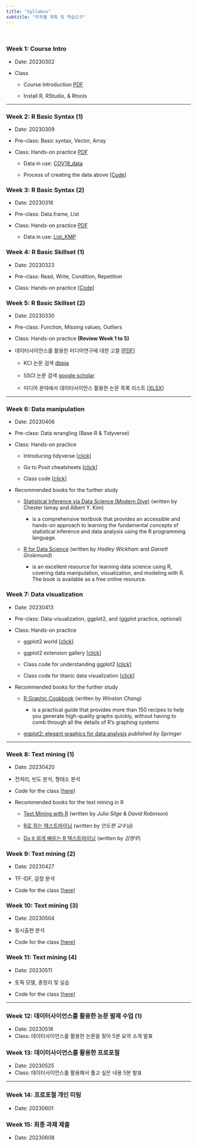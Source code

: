 ```yaml
---
title: "Syllabus"
subtitle: "주차별 계획 및 학습도구"
---
```


<br>

### Week 1: Course Intro

-   Date: 20230302

-   Class

    -   Course Introduction [PDF](pdfs/MDS_W1.pdf)

    -   Install R, RStudio, & Rtools

------------------------------------------------------------------------

### Week 2: R Basic Syntax (1)

-   Date: 20230309

-   Pre-class: Basic syntax, Vector, Array

-   Class: Hands-on practice [PDF](pdfs/MDS_W2.pdf)

    -   Data in use: [COV19_data](data/COV19_data_for_class.rdata)

    -   Process of creating the data above \[[Code](cov_anal.qmd)\]

### Week 3: R Basic Syntax (2)

-   Date: 20230316

-   Pre-class: Data.frame, List

-   Class: Hands-on practice [PDF](pdfs/MDS_W3.pdf)

    -   Data in use: [List_KMP](data/List_KMP.rdata)

### Week 4: R Basic Skillset (1)

-   Date: 20230323

-   Pre-class: Read, Write, Condition, Repetition

-   Class: Hands-on practice \[[Code](preclass.qmd)\]

### Week 5: R Basic Skillset (2)

-   Date: 20230330

-   Pre-class: Function, Missing values, Outliers

-   Class: Hands-on practice **(Review Week 1 to 5)**

-   데이터사이언스를 활용한 미디어연구에 대한 고찰 \[[PDF](pdfs/future_ds.pdf)\]

    -   KCI 논문 검색 [dbpia](https://www.dbpia.co.kr/)

    -   SSCI 논문 검색 [google scholar](https://scholar.google.com/)

    -   미디어 분야에서 데이터사이언스 활용한 논문 목록 리스트 \[[XLSX](pdfs/ds_in_media.xlsx)\]

------------------------------------------------------------------------

### Week 6: Data manipulation

-   Date: 20230406

-   Pre-class: Data wrangling (Base R & Tidyverse)

-   Class: Hands-on practice

    -   Introducing tidyverse \[[click](https://www.tidyverse.org/)\]

    -   Go to Posit cheatsheets \[[click](https://posit.co/resources/cheatsheets/)\]

    -   Class code \[[click](tidyverse.qmd)\]

-   Recommended books for the further study

    -   [Statistical Inference via Data Science (Modern Dive)](https://moderndive.com/index.html) (written by Chester Ismay and Albert Y. Kim)

        -   is a comprehensive textbook that provides an accessible and hands-on approach to learning the fundamental concepts of statistical inference and data analysis using the R programming language.

    -   [R for Data Science](https://r4ds.had.co.nz/index.html) (written by *Hadley Wickham* and *Garrett Grolemund*)

        -   is an excellent resource for learning data science using R, covering data manipulation, visualization, and modeling with R. The book is available as a free online resource.

### Week 7: Data visualization

-   Date: 20230413

-   Pre-class: Data-visualization, ggplot2, and (ggplot practice, optional)

-   Class: Hands-on practice

    -   ggplot2 world \[[click](https://ggplot2.tidyverse.org/)\]

    -   ggplot2 extension gallery \[[click](https://exts.ggplot2.tidyverse.org/gallery/)\]

    -   Class code for understanding ggplot2 \[[click](ggplot.qmd)\]

    -   Class code for titanic data visualization \[[click](titanic_viz.qmd)\]

-   Recommended books for the further study

    -   [R Graphic Cookbook](https://r-graphics.org/index.html) (written by *Winston Chang)*

        -   is a practical guide that provides more than 150 recipes to help you generate high-quality graphs quickly, without having to comb through all the details of R's graphing systems

    -   [ggplot2: elegant graphics for data analysis](https://ggplot2-book.org/index.html) *published by Springer*

------------------------------------------------------------------------

### Week 8: Text mining (1)

-   Date: 20230420

-   전처리, 빈도 분석, 형태소 분석

-   Code for the class [\[here\]](NLP_1.qmd)

-   Recommended books for the text mining in R

    -   [Text Mining with R](https://www.tidytextmining.com/index.html) (written by *Julia Silge* & *David Robinson*)

    -   [R로 하는 텍스트마이닝](https://bookdown.org/ahn_media/bookdown-demo/) (written by *안도현 교수님*)

    -   [Do it 쉽게 배우는 R 텍스트마이닝](https://github.com/youngwoos/Doit_textmining) (written by *김영우*)

### Week 9: Text mining (2)

-   Date: 20230427

-   TF-IDF, 감정 분석

-   Code for the class [\[here\]](NLP_2.qmd)

### Week 10: Text mining (3)

-   Date: 20230504

-   동시출현 분석

-   Code for the class [\[here\]](NLP_3.qmd)

### Week 11: Text mining (4)

-   Date: 20230511

-   토픽 모델, 총정리 및 실습

-   Code for the class [\[here\]](NLP_4.qmd)

------------------------------------------------------------------------

### Week 12: 데이터사이언스를 활용한 논문 발제 수업 (1)

-   Date: 20230518
-   Class: 데이터사이언스를 활용한 논문을 찾아 5분 요약 소개 발표

### Week 13: 데이터사이언스를 활용한 프로포절

-   Date: 20230525
-   Class: 데이터사이언스를 활용해서 풀고 싶은 내용 5분 발표

------------------------------------------------------------------------

### Week 14: 프로포절 개인 미팅

-   Date: 20230601

### Week 15: 최종 과제 제출

-   Date: 20230608
